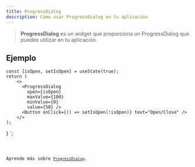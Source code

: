 ```yaml
---
title: ProgressDialog
description: Cómo usar ProgressDialog en tu aplicación
---
```



> **ProgressDialog** es un widget que proporciona un ProgressDialog que puedes utilizar en tu aplicación.

## Ejemplo


    const [isOpen, setIsOpen] = useState(true);
    return (
        <>
          <ProgressDialog 
            open={isOpen}
            maxValue={100}
            minValue={0}
            value={50} />
          <Button onClick={() => setIsOpen(!isOpen)} text="Open/Close" />
        </>
    );
}
`;

<Code code={qProgressDialogExample} title='example_progressDialog.ts' lang='ts' />

Aprende más sobre [`ProgressDialog`](https://vixen-js.github.io/docs/build-application-vanilla/Basic-Widgets/QProgressDialog).